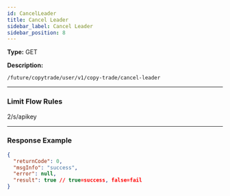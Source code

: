 ```yaml
---
id: CancelLeader
title: Cancel Leader
sidebar_label: Cancel Leader
sidebar_position: 8
---
```


**Type:** GET

**Description:**

`/future/copytrade/user/v1/copy-trade/cancel-leader`

---

### Limit Flow Rules

2/s/apikey

---

### Response Example

```json
{
  "returnCode": 0,
  "msgInfo": "success",
  "error": null,
  "result": true // true=success, false=fail
}
```
